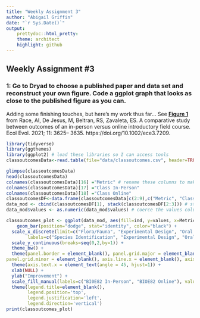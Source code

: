 ```yaml
---
title: "Weekly Assignment 3"
author: "Abigail Griffin"
date: "`r Sys.Date()`"
output:
    prettydoc::html_pretty:
    theme: architect
    highlight: github
---
```

## Weekly Assignment #3

### 1: Go to Dryad to choose a published paper and data set and reconstruct your own figure. Code a ggplot graph that looks as close to the published figure as you can.
Adding some finishing touches, but here's my work thus far...
See [**Figure 1**](https://onlinelibrary.wiley.com/doi/full/10.1002/ece3.7209) from Race, AI, De Jesus, M, Beltran, RS, Zavaleta, ES. A comparative study between outcomes of an in-person versus online introductory field course. Ecol Evol. 2021; 11: 3625– 3635. https://doi.org/10.1002/ece3.7209.


```r
library(tidyverse)
library(ggthemes)
library(ggplot2) # load these libraries so I can access tools
classoutcomesData<-read.table(file="data/classoutcomes.csv", header=TRUE, sep = ",") # upload Race et. al data and assign it to this variable

glimpse(classoutcomesData)
head(classoutcomesData)
colnames(classoutcomesData)[16] ="Metric" # rename these columns to make them a bit easier to call
colnames(classoutcomesData)[17] ="Class In-Person"
colnames(classoutcomesData)[18] ="Class Online"
classoutcomesDF<-data.frame(classoutcomesData[c(2:9),c("Metric", "Class In-Person", "Class Online")]) # create a new df using these parameters
data_mod <- cbind(classoutcomesDF[1], stack(classoutcomesDF[2:3])) # stack in person and online so data_mod can be placed into the ggplot code
data_mod$values <- as.numeric(data_mod$values) # coerce the values column to be numeric because ggplot cannot plot y if it is in character format

classoutcomes_plot <- ggplot(data_mod, aes(fill=ind, y=values, x=Metric)) +
    geom_bar(position="dodge", stat="identity", color="black") +
  scale_x_discrete(limit=c("Flora/Fauna", "Experimental Design", "Oral Presentation", "Field Research", "Graduate Degree", "Science Career", "Research Opportunities", "UCSC Community"),
        labels=c("Species Identification", "Experimental Design", "Oral Presentations", "Research Methods", "Grad School Interest", "Science Career Interest", "Research Opportunities",  "Sense of Community")) +
  scale_y_continuous(breaks=seq(0,2,by=1)) +
  theme_bw() +
  theme(panel.border = element_blank(), panel.grid.major = element_blank(),
panel.grid.minor = element_blank(), axis.line.x = element_blank(), axis.line.y=element_line(colour="black"), axis.ticks.x = element_blank()) +
  theme(axis.text.x = element_text(angle = 45, hjust=1)) +
  xlab(NULL) +
  ylab("Improvement") +
  scale_fill_manual(labels=c("BI0E82 In-Person", "BIOE82 Online"), values=c("darkcyan", "gray60")) +
  theme(legend.title=element_blank(),
        legend.position='top', 
        legend.justification='left',
        legend.direction='vertical')
print(classoutcomes_plot)

```

